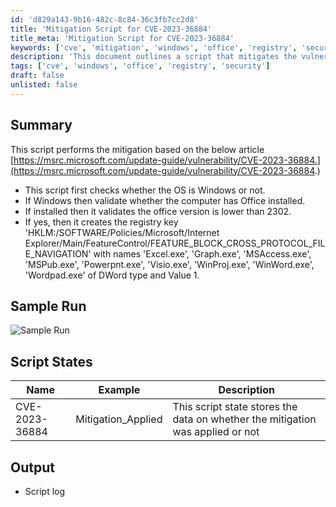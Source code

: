 ```yaml
---
id: 'd829a143-9b16-482c-8c84-36c3fb7cc2d8'
title: 'Mitigation Script for CVE-2023-36884'
title_meta: 'Mitigation Script for CVE-2023-36884'
keywords: ['cve', 'mitigation', 'windows', 'office', 'registry', 'security']
description: 'This document outlines a script that mitigates the vulnerability CVE-2023-36884 by checking the operating system and Office version, and applying necessary registry changes if conditions are met.'
tags: ['cve', 'windows', 'office', 'registry', 'security']
draft: false
unlisted: false
---
```

## Summary

This script performs the mitigation based on the below article  
[https://msrc.microsoft.com/update-guide/vulnerability/CVE-2023-36884.](https://msrc.microsoft.com/update-guide/vulnerability/CVE-2023-36884.)

- This script first checks whether the OS is Windows or not.
- If Windows then validate whether the computer has Office installed.
- If installed then it validates the office version is lower than 2302.
- If yes, then it creates the registry key 'HKLM:/SOFTWARE/Policies/Microsoft/Internet Explorer/Main/FeatureControl/FEATURE_BLOCK_CROSS_PROTOCOL_FILE_NAVIGATION' with names 'Excel.exe', 'Graph.exe', 'MSAccess.exe', 'MSPub.exe', 'Powerpnt.exe', 'Visio.exe', 'WinProj.exe', 'WinWord.exe', 'Wordpad.exe' of DWord type and Value 1.

## Sample Run

![Sample Run](../../../static/img/CVE-2023-36884---HTML-Remote-Code-Execution-Vulnerability-Autofix/image_1.png)

## Script States

| Name                | Example            | Description                                                             |
|---------------------|--------------------|-------------------------------------------------------------------------|
| CVE-2023-36884      | Mitigation_Applied  | This script state stores the data on whether the mitigation was applied or not |

## Output

- Script log












